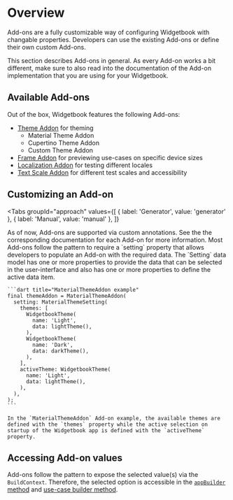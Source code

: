 # Overview

Add-ons are a fully customizable way of configuring Widgetbook with changable properties.
Developers can use the existing Add-ons or define their own custom Add-ons.

<Info>
    This section describes Add-ons in general.
    As every Add-on works a bit different, make sure to also read into the documentation of the Add-on implementation that you are using for your Widgetbook.
</Info>

## Available Add-ons

Out of the box, Widgetbook features the following Add-ons:
- [Theme Addon](/add-ons/theme-addon) for theming
    - Material Theme Addon
    - Cupertino Theme Addon
    - Custom Theme Addon
- [Frame Addon](/add-ons/frame-addon) for previewing use-cases on specific device sizes
- [Localization Addon](/add-ons/localization-addon) for testing different locales
- [Text Scale Addon](/add-ons/text-scacle-addon) for different test scales and accessibility

## Customizing an Add-on

<Tabs
  groupId="approach"
  values={[
    { label: 'Generator', value: 'generator' },
    { label: 'Manual', value: 'manual' },
  ]}
>
  <TabItem value="generator">
    As of now, Add-ons are supported via custom annotations. 
    See the the corresponding documentation for each Add-on for more information.
  </TabItem>
  <TabItem value="manual">
    Most Add-ons follow the pattern to require a `setting` property that allows developers to populate an Add-on with the required data.
    The `Setting` data model has one or more properties to provide the data that can be selected in the user-interface and also has one or more properties to define the active data item. 

    ```dart title="MaterialThemeAddon example"
    final themeAddon = MaterialThemeAddon(
      setting: MaterialThemeSetting(
        themes: [
          WidgetbookTheme(
            name: 'Light',
            data: lightTheme(),
          ),
          WidgetbookTheme(
            name: 'Dark',
            data: darkTheme(),
          ),
        ],
        activeTheme: WidgetbookTheme(
          name: 'Light',
          data: lightTheme(),
        ),
      ),
    );
    ```

    In the `MaterialThemeAddon` Add-on example, the available themes are defined with the `themes` property while the active selection on startup of the Widgetbook app is defined with the `activeTheme` property.
  </TabItem>
</Tabs>

## Accessing Add-on values

Add-ons follow the pattern to expose the selected value(s) via the `BuildContext`.
Therefore, the selected option is accessible in the [`appBuilder` method](/getting-started/configuration#customize-how-use-cases-are-previewed) and [use-case builder method](/getting-started/configuration#adding-components-to-the-catalogue).